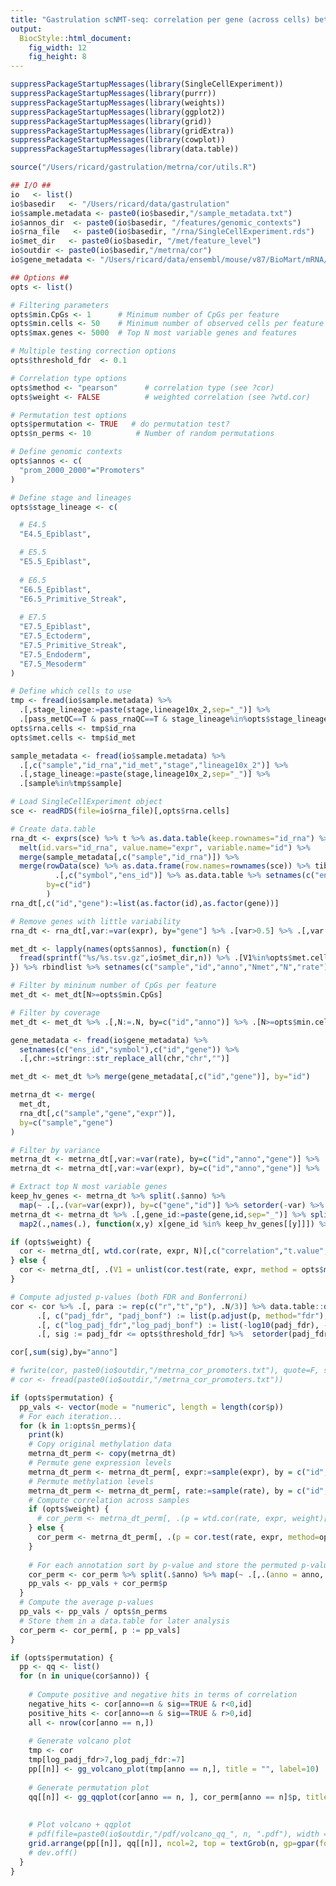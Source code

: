 ```yaml
---
title: "Gastrulation scNMT-seq: correlation per gene (across cells) between RNA expression and DNA methylation"
output: 
  BiocStyle::html_document: 
    fig_width: 12
    fig_height: 8
---
```


```r
suppressPackageStartupMessages(library(SingleCellExperiment))
suppressPackageStartupMessages(library(purrr))
suppressPackageStartupMessages(library(weights))
suppressPackageStartupMessages(library(ggplot2))
suppressPackageStartupMessages(library(grid))
suppressPackageStartupMessages(library(gridExtra))
suppressPackageStartupMessages(library(cowplot))
suppressPackageStartupMessages(library(data.table))
```

<!-- Define functions -->
```r
source("/Users/ricard/gastrulation/metrna/cor/utils.R")
```

<!-- Define I/O and options -->
```r

## I/O ##
io   <- list()
io$basedir   <- "/Users/ricard/data/gastrulation"
io$sample.metadata <- paste0(io$basedir,"/sample_metadata.txt")
io$annos_dir  <- paste0(io$basedir, "/features/genomic_contexts")
io$rna_file   <- paste0(io$basedir, "/rna/SingleCellExperiment.rds")
io$met_dir   <- paste0(io$basedir, "/met/feature_level")
io$outdir <- paste0(io$basedir,"/metrna/cor")
io$gene_metadata <- "/Users/ricard/data/ensembl/mouse/v87/BioMart/mRNA/Mmusculus_genes_BioMart.87.txt"

## Options ##
opts <- list()

# Filtering parameters
opts$min.CpGs <- 1      # Minimum number of CpGs per feature
opts$min.cells <- 50    # Minimum number of observed cells per feature with at least opts$min.CpGs
opts$max.genes <- 5000  # Top N most variable genes and features

# Multiple testing correction options
opts$threshold_fdr  <- 0.1

# Correlation type options
opts$method <- "pearson"      # correlation type (see ?cor)
opts$weight <- FALSE          # weighted correlation (see ?wtd.cor) 

# Permutation test options
opts$permutation <- TRUE   # do permutation test?
opts$n_perms <- 10          # Number of random permutations

# Define genomic contexts
opts$annos <- c(
  "prom_2000_2000"="Promoters"
)

# Define stage and lineages
opts$stage_lineage <- c(

  # E4.5
  "E4.5_Epiblast",

  # E5.5
  "E5.5_Epiblast",
  
  # E6.5
  "E6.5_Epiblast",
  "E6.5_Primitive_Streak",
  
  # E7.5
  "E7.5_Epiblast",
  "E7.5_Ectoderm",
  "E7.5_Primitive_Streak",
  "E7.5_Endoderm",
  "E7.5_Mesoderm"
)

# Define which cells to use
tmp <- fread(io$sample.metadata) %>% 
  .[,stage_lineage:=paste(stage,lineage10x_2,sep="_")] %>%
  .[pass_metQC==T & pass_rnaQC==T & stage_lineage%in%opts$stage_lineage] 
opts$rna.cells <- tmp$id_rna
opts$met.cells <- tmp$id_met
```

<!-- Load sample metadata -->
```r
sample_metadata <- fread(io$sample.metadata) %>% 
  .[,c("sample","id_rna","id_met","stage","lineage10x_2")] %>%
  .[,stage_lineage:=paste(stage,lineage10x_2,sep="_")] %>%
  .[sample%in%tmp$sample]
```

<!-- Load RNA data -->
```r

# Load SingleCellExperiment object
sce <- readRDS(file=io$rna_file)[,opts$rna.cells]

# Create data.table
rna_dt <- exprs(sce) %>% t %>% as.data.table(keep.rownames="id_rna") %>% 
  melt(id.vars="id_rna", value.name="expr", variable.name="id") %>%
  merge(sample_metadata[,c("sample","id_rna")]) %>%
  merge(rowData(sce) %>% as.data.frame(row.names=rownames(sce)) %>% tibble::rownames_to_column("ens_id") %>%
          .[,c("symbol","ens_id")] %>% as.data.table %>% setnames(c("ens_id","symbol"),c("id","gene")),
        by=c("id")
        )
rna_dt[,c("id","gene"):=list(as.factor(id),as.factor(gene))]
```


<!-- Filter RNA data -->
```r
# Remove genes with little variability
rna_dt <- rna_dt[,var:=var(expr), by="gene"] %>% .[var>0.5] %>% .[,var:=NULL]
```

<!-- Load methylation data -->
```r
met_dt <- lapply(names(opts$annos), function(n) {
  fread(sprintf("%s/%s.tsv.gz",io$met_dir,n)) %>% .[V1%in%opts$met.cells]
}) %>% rbindlist %>% setnames(c("sample","id","anno","Nmet","N","rate"))
```

<!-- Filter methylation data -->
```r
# Filter by mininum number of CpGs per feature
met_dt <- met_dt[N>=opts$min.CpGs]

# Filter by coverage
met_dt <- met_dt %>% .[,N:=.N, by=c("id","anno")] %>% .[N>=opts$min.cells] %>% .[,N:=NULL]
```

<!-- Load gene metadata  -->
```r
gene_metadata <- fread(io$gene_metadata) %>% 
  setnames(c("ens_id","symbol"),c("id","gene")) %>% 
  .[,chr:=stringr::str_replace_all(chr,"chr","")] 
```

<!-- Merge DNA methylation and RNA expression data -->
```r
met_dt <- met_dt %>% merge(gene_metadata[,c("id","gene")], by="id")

metrna_dt <- merge(
  met_dt, 
  rna_dt[,c("sample","gene","expr")], 
  by=c("sample","gene")
)
```

<!-- Filter data -->
```r
# Filter by variance
metrna_dt <- metrna_dt[,var:=var(rate), by=c("id","anno","gene")] %>% .[var>0] %>% .[,var:=NULL]
metrna_dt <- metrna_dt[,var:=var(expr), by=c("id","anno","gene")] %>% .[var>0] %>% .[,var:=NULL]

# Extract top N most variable genes
keep_hv_genes <- metrna_dt %>% split(.$anno) %>% 
  map(~ .[,.(var=var(expr)), by=c("gene","id")] %>% setorder(-var) %>% head(n=opts$max.genes) %>% .[,gene_id:=paste(gene,id,sep="_")] %>% .$gene_id %>% as.character())
metrna_dt <- metrna_dt %>% .[,gene_id:=paste(gene,id,sep="_")] %>% split(.$anno) %>%
  map2(.,names(.), function(x,y) x[gene_id %in% keep_hv_genes[[y]]]) %>% rbindlist %>% .[,gene_id:=NULL]
```

<!-- Compute correlations and do multiple testing correction -->

```r
if (opts$weight) {
  cor <- metrna_dt[, wtd.cor(rate, expr, N)[,c("correlation","t.value","p.value")], by = c("id","gene","anno")]
} else {
  cor <- metrna_dt[, .(V1 = unlist(cor.test(rate, expr, method = opts$method)[c("estimate", "statistic", "p.value")])), by = c("id","gene","anno")]
}

# Compute adjusted p-values (both FDR and Bonferroni)
cor <- cor %>% .[, para := rep(c("r","t","p"), .N/3)] %>% data.table::dcast(id+gene+anno ~ para, value.var = "V1") %>%
      .[, c("padj_fdr", "padj_bonf") := list(p.adjust(p, method="fdr"), p.adjust(p, method="bonferroni")), by="anno"] %>%
      .[, c("log_padj_fdr","log_padj_bonf") := list(-log10(padj_fdr), -log10(padj_bonf))] %>%
      .[, sig := padj_fdr <= opts$threshold_fdr] %>%  setorder(padj_fdr)
```

```r
cor[,sum(sig),by="anno"]
```

<!-- Save results -->
```r
# fwrite(cor, paste0(io$outdir,"/metrna_cor_promoters.txt"), quote=F, sep="\t")
# cor <- fread(paste0(io$outdir,"/metrna_cor_promoters.txt"))
```

<!-- Run permutation test for the correlation across samples -->
```r
if (opts$permutation) {
  pp_vals <- vector(mode = "numeric", length = length(cor$p))
  # For each iteration...
  for (k in 1:opts$n_perms){
    print(k)
    # Copy original methylation data
    metrna_dt_perm <- copy(metrna_dt)
    # Permute gene expression levels
    metrna_dt_perm <- metrna_dt_perm[, expr:=sample(expr), by = c("id","gene","anno")]
    # Permute methylation levels
    metrna_dt_perm <- metrna_dt_perm[, rate:=sample(rate), by = c("id","gene","anno")]
    # Compute correlation across samples
    if (opts$weight) {
      # cor_perm <- metrna_dt_perm[, .(p = wtd.cor(rate, expr, weight)[, c("p.value")]), by = c("id", "gene", "anno")]
    } else {
      cor_perm <- metrna_dt_perm[, .(p = cor.test(rate, expr, method=opts$method)[["p.value"]]), by = c("id","gene","anno")]
    }
    
    # For each annotation sort by p-value and store the permuted p-values
    cor_perm <- cor_perm %>% split(.$anno) %>% map(~ .[,.(anno = anno, p = sort(p))]) %>% rbindlist
    pp_vals <- pp_vals + cor_perm$p
  }
  # Compute the average p-values
  pp_vals <- pp_vals / opts$n_perms
  # Store them in a data.table for later analysis
  cor_perm <- cor_perm[, p := pp_vals]
}
```

<!-- Volcano plot of p-values against Pearson's r and QQ-plot of p-values -->
```r
if (opts$permutation) {
  pp <- qq <- list()
  for (n in unique(cor$anno)) {
    
    # Compute positive and negative hits in terms of correlation
    negative_hits <- cor[anno==n & sig==TRUE & r<0,id]
    positive_hits <- cor[anno==n & sig==TRUE & r>0,id]
    all <- nrow(cor[anno == n,])
    
    # Generate volcano plot  
    tmp <- cor
    tmp[log_padj_fdr>7,log_padj_fdr:=7]
    pp[[n]] <- gg_volcano_plot(tmp[anno == n,], title = "", label=10)
    
    # Generate permutation plot
    qq[[n]] <- gg_qqplot(cor[anno == n, ], cor_perm[anno == n]$p, title = "")
    
    
    # Plot volcano + qqplot
    # pdf(file=paste0(io$outdir,"/pdf/volcano_qq_", n, ".pdf"), width = 13, height = 5.5, useDingbats = FALSE)
    grid.arrange(pp[[n]], qq[[n]], ncol=2, top = textGrob(n, gp=gpar(fontsize=29, fontface = "bold")), newpage = TRUE)
    # dev.off()
  }
}
```
